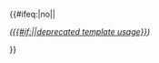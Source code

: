 {{#ifeq:{{{active|}}}|no|{{{1}}}|<div class="deprecated" title="{{#if:{{{tooltip|}}}|{{{tooltip}}}|This is a deprecated template usage.}}">''([[:Category:Successfully deprecated templates|{{#if:{{{text|}}}|{{{text}}}|deprecated template usage}}]])'' {{{1}}}</div>{{categorize|und|Pages using deprecated templates}}}}<!--

--><noinclude>{{documentation}}</noinclude>